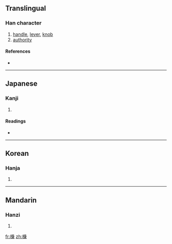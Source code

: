 ==Translingual==

===Han character===
{{Han char|rn=75|rad=木|as=08|sn=12|four=|canj=木竹木中 (DHDL)}}

# [[handle]], [[lever]], [[knob]]
# [[authority]]

====References====
* {{Han ref|kx=0531.200|dkj=14915|dj=0920.050|hdz=21233.070|uh=68C5|ud=26821}}

----

==Japanese==

===Kanji===
{{ja-kanji|grade=|rs=木08}}

# {{defn|Japanese}}

====Readings====
* {{ja-readings|on=[[へい]] (hei), [[ひょう]] (hyō)|kun=}}

----

==Korean==

===Hanja===
{{ko-hanja|hangeul=병|eumhun=|rv=byeong|mr=pyŏng|y=pyeng}}

# {{defn|Korean}}

----

==Mandarin==

===Hanzi===
{{cmn-hanzi|pin=[[bìng]] ([[bing4]])|wg=ping<sup>4</sup>}}

# {{defn|Mandarin}}

[[fr:棅]]
[[zh:棅]]